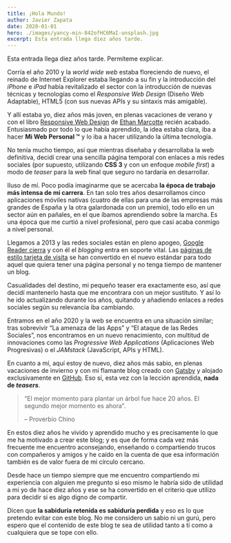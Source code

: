 ```yaml
---
title: ¡Hola Mundo!
author: Javier Zapata
date: 2020-01-01
hero: ./images/yancy-min-842ofHC6MaI-unsplash.jpg
excerpt: Esta entrada llega diez años tarde.
---
```

Esta entrada llega diez años tarde. Permíteme explicar.

Corría el año 2010 y la _world wide web_ estaba floreciendo de nuevo, el reinado de Internet Explorer estaba llegando a su fin y la introducción del _iPhone_ e _iPad_ había revitalizado el sector con la introducción de nuevas técnicas y tecnologías como el _Responsive Web Design_ (Diseño Web Adaptable), HTML5 (con sus nuevas APIs y su sintaxis más amigable).

Y allí estaba yo, diez años más joven, en plenas vacaciones de verano y con el libro [Responsive Web Design](https://abookapart.com/products/responsive-web-design) de [Ethan Marcotte](https://ethanmarcotte.com/) recién acabado. Entusiasmado por todo lo que había aprendido, la idea estaba clara, iba a hacer **Mi Web Personal ™** y lo iba a hacer utilizando la última tecnología.

No tenía mucho tiempo, así que mientras diseñaba y desarrollaba la web definitiva, decidí crear una sencilla página temporal con enlaces a mis redes sociales (por supuesto, utilizando **CSS 3** y con un enfoque _mobile first_) a modo de _teaser_ para la web final que seguro no tardaría en desarrollar.

Iluso de mí. Poco podía imaginarme que se acercaba **la época de trabajo más intensa de mi carrera**. En tan solo tres años desarrollamos cinco aplicaciones móviles nativas (cuatro de ellas para una de las empresas más grandes de España y la otra galardonada con un premio), todo ello en un sector aún en pañales, en el que íbamos aprendiendo sobre la marcha. Es una época que me curtió a nivel profesional, pero que casi acaba conmigo a nivel personal.

Llegamos a 2013 y las redes sociales están en pleno apogeo, [Google Reader cierra](https://hipertextual.com/2013/03/cierre-de-google-reader) y con él el _blogging_ entra en soporte vital. Las [páginas de estilo tarjeta de visita](https://about.me) se han convertido en el nuevo estándar para todo aquel que quiera tener una página personal y no tenga tiempo de mantener un blog.

Casualidades del destino, mi pequeño teaser era exactamente eso, así que decidí mantenerlo hasta que me encontrara con un mejor sustituto. Y así lo he ido actualizando durante los años, quitando y añadiendo enlaces a redes sociales según su relevancia iba cambiando.

Entramos en el año 2020 y la web se encuentra en una situación similar; tras sobrevivir “La amenaza de las Apps” y “El ataque de las Redes Sociales”, nos encontramos en un nuevo renacimiento, con multitud de innovaciones como las _Progressive Web Applications_ (Aplicaciones Web Progresivas) o el _JAMstack_ (JavaScript, APIs y HTML).

En cuanto a mí, aquí estoy de nuevo, diez años más  sabio, en plenas vacaciones de invierno y con mi flamante blog creado con [Gatsby](https://www.gatsbyjs.org) y alojado exclusivamente en [GitHub](https://github.com). Eso sí, esta vez con la lección aprendida, **nada de _teasers_**.

> “El mejor momento para plantar un árbol fue hace 20 años. El segundo mejor momento es ahora”.
>
> – Proverbio Chino

En estos diez años he vivido y aprendido mucho y es precisamente lo que me ha motivado a crear este blog; y es que de forma cada vez más frecuente me encuentro aconsejando, enseñando o compartiendo trucos con compañeros y amigos y he caído en la cuenta de que esa información también es de valor fuera de mi círculo cercano.

Desde hace un tiempo siempre que me encuentro compartiendo mi experiencia con alguien me pregunto si eso mismo le habría sido de utilidad a mi yo de hace diez años y ese se ha convertido en el criterio que utilizo para decidir si es algo digno de compartir.

Dicen que **la sabiduría retenida es sabiduría perdida** y eso es lo que pretendo evitar con este blog. No me considero un sabio ni un gurú, pero espero que el contenido de este blog te sea de utilidad tanto a tí como a cualquiera que se tope con ello.

